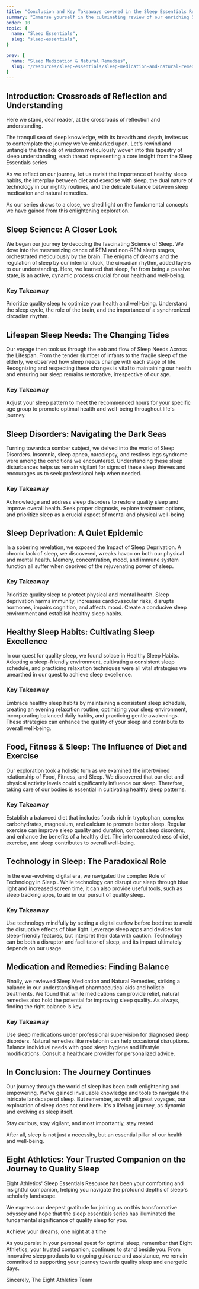 ```yaml
---
title: "Conclusion and Key Takeaways covered in the Sleep Essentials Resource"
summary: "Immerse yourself in the culminating review of our enriching Sleep Essentials series. We distill the knowledge gained from delving into the world of sleep science, understanding the dynamic nature of sleep needs, unearthing sleep disorders, and comprehending the life-altering effects of sleep deprivation."
order: 10
topic: {
  name: "Sleep Essentials",
  slug: "sleep-essentials",
}

prev: {
  name: "Sleep Medication & Natural Remedies",
  slug: "/resources/sleep-essentials/sleep-medication-and-natural-remedies",
}
---
```


## Introduction: Crossroads of Reflection and Understanding

Here we stand, dear reader, at the crossroads of reflection and understanding.

<Banner>The tranquil sea of sleep knowledge, with its breadth and depth, invites us to contemplate the journey we've embarked upon. Let's rewind and untangle the threads of wisdom meticulously woven into this tapestry of sleep understanding, each thread representing a core insight from the Sleep Essentials series</Banner>

As we reflect on our journey, let us revisit the importance of healthy <InternalLink word="sleepHabits">sleep habits</InternalLink>, the interplay between diet and exercise with sleep, the dual nature of technology in our nightly routines, and the delicate balance between sleep medication and natural remedies.

As our series draws to a close, we shed light on the fundamental concepts we have gained from this enlightening exploration.

## Sleep Science: A Closer Look
We began our journey by decoding the fascinating <InternalLink word="sleepScienceIntro">Science of Sleep</InternalLink>. We dove into the mesmerizing dance of <InternalLink word="remSleep">REM</InternalLink> and non-REM sleep stages, orchestrated meticulously by the brain. The enigma of dreams and the regulation of sleep by our internal clock, the <SleepLib word="circadianRhythm">circadian rhythm</SleepLib>, added layers to our understanding. Here, we learned that sleep, far from being a passive state, is an active, dynamic process crucial for our health and well-being.

### Key Takeaway
Prioritize quality sleep to optimize your health and well-being. Understand the <SleepLib word="sleepCycle">sleep cycle</SleepLib>, the role of the brain, and the importance of a synchronized circadian rhythm.

## Lifespan Sleep Needs: The Changing Tides
Our voyage then took us through the ebb and flow of <InternalLink word="sleepNeeds"> Sleep Needs Across the Lifespan</InternalLink>. From the tender slumber of infants to the fragile sleep of the elderly, we observed how sleep needs change with each stage of life. Recognizing and respecting these changes is vital to maintaining our health and ensuring our sleep remains restorative, irrespective of our age.

### Key Takeaway
Adjust your <SleepLib word="sleepPattern">sleep pattern</SleepLib> to meet the recommended hours for your specific age group to promote optimal health and well-being throughout life's journey.

## Sleep Disorders: Navigating the Dark Seas
Turning towards a somber subject, we delved into the world of <InternalLink word="sleepDisorders"> Sleep Disorders</InternalLink>. <SleepLib word="insomnia">Insomnia</SleepLib>, <SleepLib word="sleepApnea">sleep apnea</SleepLib>, <SleepLib word="narcolepsy">narcolepsy</SleepLib>, and <SleepLib word="restlessLegSyndrome">restless legs syndrome</SleepLib> were among the conditions we encountered. Understanding these sleep disturbances helps us remain vigilant for signs of these sleep thieves and encourages us to seek professional help when needed.

### Key Takeaway
Acknowledge and address sleep disorders to restore quality sleep and improve overall health. Seek proper diagnosis, explore treatment options, and prioritize sleep as a crucial aspect of mental and physical well-being.

## Sleep Deprivation: A Quiet Epidemic
In a sobering revelation, we exposed the Impact of <InternalLink word="sleepDeprivation">Sleep Deprivation</InternalLink>. A chronic lack of sleep, we discovered, wreaks havoc on both our physical and mental health. Memory, concentration, mood, and immune system function all suffer when deprived of the rejuvenating power of sleep.

### Key Takeaway
Prioritize quality sleep to protect physical and mental health. Sleep deprivation harms immunity, increases cardiovascular risks, disrupts <SleepLib word="hormones">hormones</SleepLib>, impairs cognition, and affects mood. Create a conducive <SleepLib word="sleepEnvironment">sleep environment</SleepLib> and establish healthy sleep habits.

## Healthy Sleep Habits: Cultivating Sleep Excellence
In our quest for quality sleep, we found solace in <InternalLink word="sleepHabits"> Healthy Sleep Habits</InternalLink>. Adopting a sleep-friendly environment, cultivating a consistent sleep schedule, and practicing relaxation techniques were all vital strategies we unearthed in our quest to achieve sleep excellence.

### Key Takeaway
Embrace healthy sleep habits by maintaining a consistent sleep schedule, creating an evening relaxation routine, optimizing your sleep environment, incorporating balanced daily habits, and practicing gentle <SleepLib word="awakenings">awakenings</SleepLib>. These strategies can enhance the quality of your sleep and contribute to overall well-being.

## Food, Fitness & Sleep: The Influence of Diet and Exercise
Our exploration took a holistic turn as we examined the intertwined relationship of <InternalLink word="healthyLifestyle">Food, Fitness, and Sleep</InternalLink>. We discovered that our diet and physical activity levels could significantly influence our sleep. Therefore, taking care of our bodies is essential in cultivating healthy sleep patterns.

### Key Takeaway
Establish a balanced diet that includes foods rich in <SleepLib word="tryptophan">tryptophan</SleepLib>, complex carbohydrates, magnesium, and calcium to promote better sleep. Regular exercise can improve <SleepLib word="sleepQuality">sleep quality</SleepLib> and duration, combat sleep disorders, and enhance the benefits of a healthy diet. The interconnectedness of diet, exercise, and sleep contributes to overall well-being.

## Technology in Sleep: The Paradoxical Role
In the ever-evolving digital era, we navigated the complex <InternalLink word="sleepAndTechnology">Role of Technology in Sleep </InternalLink>. While technology can disrupt our sleep through <SleepLib word="blueLight">blue light</SleepLib> and increased screen time, it can also provide useful tools, such as sleep tracking apps, to aid in our pursuit of quality sleep.

### Key Takeaway
Use technology mindfully by setting a digital curfew before bedtime to avoid the disruptive effects of blue light. Leverage sleep apps and devices for sleep-friendly features, but interpret their data with caution. Technology can be both a disruptor and facilitator of sleep, and its impact ultimately depends on our usage.

## Medication and Remedies: Finding Balance
Finally, we reviewed <InternalLink word="medicationAndRemedies">Sleep Medication and Natural Remedies</InternalLink>, striking a balance in our understanding of pharmaceutical aids and holistic treatments. We found that while medications can provide relief, natural remedies also hold the potential for improving sleep quality. As always, finding the right balance is key.

### Key Takeaway
Use sleep medications under professional supervision for diagnosed sleep disorders. Natural remedies like <SleepLib word="melatonin">melatonin</SleepLib> can help occasional disruptions. Balance individual needs with good <InternalLink word="sleepHabits">sleep hygiene</InternalLink> and lifestyle modifications. Consult a healthcare provider for personalized advice.

## In Conclusion: The Journey Continues
Our journey through the world of sleep has been both enlightening and empowering. We've gained invaluable knowledge and tools to navigate the intricate landscape of sleep. But remember, as with all great voyages, our exploration of sleep does not end here. It's a lifelong journey, as dynamic and evolving as sleep itself.

<Quote> Stay curious, stay vigilant, and most importantly, stay rested </Quote>

After all, sleep is not just a necessity, but an essential pillar of our health and well-being.

## Eight Athletics: Your Trusted Companion on the Journey to Quality Sleep
<InternalLink word="sleepEssentialsResource">Eight Athletics' Sleep Essentials Resource</InternalLink> has been your comforting and insightful companion, helping you navigate the profound depths of sleep's scholarly landscape.

We express our deepest gratitude for joining us on this transformative odyssey and hope that the sleep essentials series has illuminated the fundamental significance of quality sleep for you.

<Quote> Achieve your dreams, one night at a time </Quote>

As you persist in your personal quest for optimal sleep, remember that Eight Athletics, your trusted companion, continues to stand beside you. From innovative sleep products to ongoing guidance and assistance, we remain committed to supporting your journey towards quality sleep and energetic days.

Sincerely,
The Eight Athletics Team
